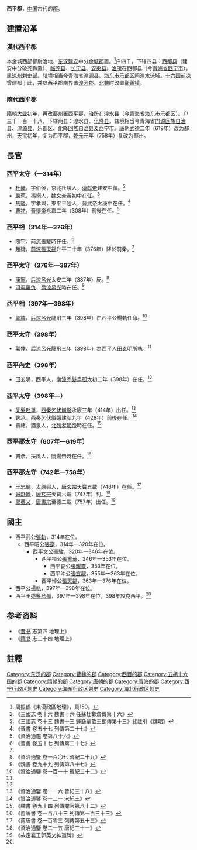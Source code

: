 {{otheruses|subject=青海省境內的西平郡|other=廣西壯族自治區境的西平郡|西平郡 (東晉)}}
'''西平郡'''，[[中国|中国]]古代的[[郡|郡]]。

==建置沿革==
===漢代西平郡===
本金城西部都尉治地，[[东汉|东汉]][[建安_(东汉)|建安]]中分[[金城郡|金城郡]]置。<ref>周振鶴《東漢政區地理》，頁150。</ref>户四千，下辖四县：[[西都县|西都县]]（建安中分破羌縣置）、[[临羌县|临羌县]]、[[长宁县_(汉朝)|长宁县]]、[[安夷县|安夷县]]。[[治所|治所]]在西都县（今[[青海省|青海省]][[西宁市|西宁市]]）。属[[涼州刺史部|涼州刺史部]]。辖境相当今青海省[[湟源县|湟源县]]、[[海东市|海东市]][[乐都区|乐都区]]间[[湟水|湟水]]流域。[[十六国|十六国]][[前凉|前凉]]曾建都于此，并以西平郡南界置[[湟河郡|湟河郡]]。[[北魏|北魏]]时改置[[鄯善镇|鄯善镇]]。

===隋代西平郡===
[[隋朝|隋朝]][[大业_(年号)|大业]]初年，再改[[鄯州|鄯州]]置西平郡，[[治所|治所]]在[[湟水县|湟水县]]（今青海省海东市乐都区）。户三千一百一十八，下辖两县：湟水县、[[化隆县|化隆县]]。辖境相当今青海省[[门源回族自治县|门源回族自治县]]、[[湟源县|湟源县]]、乐都区、[[化隆回族自治县|化隆回族自治县]]及西宁市。[[唐朝|唐朝]][[武德|武德]]二年（619年）改为鄯州，[[天宝_(唐朝)|天宝]]初年，复为西平郡，[[乾元_(唐朝)|乾元]]元年（758年）复改为鄯州。

==長官==
===西平太守（—314年）===
*[[杜畿|杜畿]]，字伯侯，京兆杜陵人，[[漢獻帝|漢獻帝]]建安中領。<ref>《三國志 卷十六 魏書十六 任蘇杜鄭倉傳第十六》</ref>
*[[嚴苞|嚴苞]]，馮翊人，[[魏文帝|魏文帝]]黃初中在任。<ref>《三國志 卷十三 魏書十三 鍾繇華歆王朗傳第十三》裴註引《魏略》</ref>
*[[馬隆|馬隆]]，字孝興，東平平陸人，[[晉武帝|晉武帝]]太康中在任。<ref>《晉書 卷五十七 列傳第二十七》</ref>
*[[曹袪|曹袪]]，[[晉懷帝|晉懷帝]]永嘉二年（308年）前後在任。<ref>《資治通鑑 卷第八十六》</ref>

===西平相（314年—376年）===
*[[陳宇|陳宇]]，[[前涼|前涼]][[张骏_(十六国)|張駿]]時在任。<ref name=j57>《晉書 卷五十七 列傳第二十七》</ref>
*趙疑，[[前涼|前涼]][[張天錫|張天錫]]升平二十年（376年）降於前秦。<ref name=j57/>

===西平太守（376年—397年）===
*[[康寧_(十六國)|康寧]]，[[后涼|后涼]][[呂光|呂光]]太安二年（387年）反。<ref>《資治通鑒 卷一百〇七 晉紀二十九》</ref>
*[[沮渠羅仇|沮渠羅仇]]，[[后涼|后涼]][[呂光|呂光]]時在任。<ref>《魏書 卷九十九 列傳第八十七》</ref>

===西平相（397年—398年）===
*[[郭緯|郭緯]]，[[后涼|后涼]][[呂光|呂光]]龍飛三年（398年）由西平公楊軌任命。<ref name=z110>《資治通鑒 卷一百一十 晉紀三十二》</ref>

===西平太守（398年）===
*[[郭倖|郭倖]]，[[后涼|后涼]][[呂光|呂光]]龍飛三年（398年）為西平人田玄明所執。<ref name=z110/>

===西平內史（398年）===
*田玄明，西平人，[[南涼|南涼]][[禿髮烏孤|禿髮烏孤]]太初二年（398年）在任。<ref name=z110/>

===西平太守（398年—）===
*[[禿髮赴單|禿髮赴單]]，[[西秦|西秦]][[乞伏熾磐|乞伏熾磐]]永康三年（414年）出任。<ref>《資治通鑒 卷一一六 晉紀三十八》</ref>
*麴承，[[西秦|西秦]][[乞伏熾磐|乞伏熾磐]]建弘九年（428年）前後在任。<ref>《資治通鑒 卷一二一 宋紀三》</ref>
*賈緒，酒泉人，[[北魏孝明帝|北魏孝明帝]]時在任。<ref>《魏書 卷九十四 列傳閹官第八十二》</ref>

===西平郡太守（607年—619年）===
*竇彥，扶風人，[[隋煬帝|隋煬帝]]時在任。<ref>《舊唐書 卷一百八十三 列傳第一百三十三》</ref>

===西平郡太守（742年—758年）===
*[[王忠嗣|王忠嗣]]，太原祁人，[[唐玄宗|唐玄宗]]天寶五載（746年）在任。<ref>《舊唐書 卷一百零三 列傳第五十三》</ref>
*[[哥舒翰|哥舒翰]]，[[唐玄宗|唐玄宗]]天寶六載（747年）判。<ref>《資治通鑒 卷二一五 唐紀三十一》</ref>
*[[郭英乂|郭英乂]]，[[唐肅宗|唐肅宗]]至德二載（757年）出任。<ref>《故定襄王郭英乂神道碑》</ref>

==國主==
*西平武公[[張軌|張軌]]，314年在位。
**西平昭公[[張寔|張寔]]，314年—320年在位。
***西平文公[[张骏_(十六国)|張駿]]，320年—346年在位。
****西平桓公[[張重華|張重華]]，346年—353年在位。
*****西平哀公[[張耀靈|張耀靈]]，353年在位。
*****西平沖公[[張玄靚|張玄靚]]，355年—363年在位。
****西平悼公[[張天錫|張天錫]]，363年—376年在位。
*西平公[[楊軌|楊軌]]，397年—398年在位。
*西平王[[禿髮烏孤|禿髮烏孤]]，397年—398年在位，398年攻克西平。<ref name=z110/>

== 参考资料 ==
*《[[晋书|晋书]] 志第四 地理上》
*《[[隋书|隋书]] 志二十四 地理上》

== 註釋 ==
{{Reflist|3}}

{{東漢行政區劃|nocat}}
{{三國行政區劃|nocat}}
{{西晉行政區劃|nocat}}
{{隋朝行政區劃|nocat}}
{{DEFAULTSORT:X}}
[[Category:东汉的郡|Category:东汉的郡]] 
[[Category:曹魏的郡|Category:曹魏的郡]]
[[Category:西晋的郡|Category:西晋的郡]]
[[Category:五胡十六国的郡|Category:五胡十六国的郡]]
[[Category:隋朝的郡|Category:隋朝的郡]]
[[Category:唐朝的郡|Category:唐朝的郡]]
[[Category:青海的郡|Category:青海的郡]]
[[Category:西宁行政区划史|Category:西宁行政区划史]]
[[Category:海东行政区划史|Category:海东行政区划史]]
[[Category:海北行政区划史|Category:海北行政区划史]]